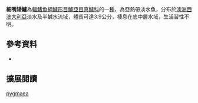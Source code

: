 {{Speciesbox
| name = 細嘴矮鱸
| image = 
| image_width = 250px
| image_caption = 
| status = NE
| status_system = IUCN3.1
| genus = Nannoperca
| species = pygmaea
| authority = Morgan, Beatty & Adams, 2013
| synonyms = 
|}}

'''細嘴矮鱸'''為[[輻鰭魚綱|輻鰭魚綱]][[鱸形目|鱸形目]][[鱸亞目|鱸亞目]][[真鱸科|真鱸科]]的一[[種|種]]，為亞熱帶淡水魚，分布於[[澳洲|澳洲]][[西澳大利亞|西澳大利亞]]淡水及半鹹水流域，體長可達3.9公分，棲息在底中層水域，生活習性不明。
==參考資料==
*{{FishBase_species|genus=Nannoperca|species=pygmaea|year=2016|month=8}}

== 擴展閱讀 == 
{{refbegin}}
{{wikispecies-inline|Nannoperca pygmaea|細嘴矮鱸}}
{{refend}}
{{Taxonbar|from=Q20708180}}

[[Category:矮鱸屬|pygmaea]]


{{魚類小作品}}